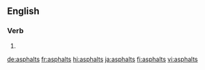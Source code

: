 ==English==

===Verb===
{{head|en|verb form}}

# {{en-third-person singular of|asphalt}}

[[de:asphalts]]
[[fr:asphalts]]
[[hi:asphalts]]
[[ja:asphalts]]
[[fi:asphalts]]
[[vi:asphalts]]
